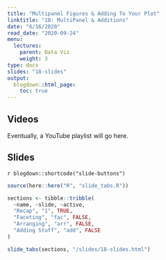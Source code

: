 ```yaml
---
title: "Multipanel Figures & Adding To Your Plot"
linktitle: "18: MultiPanel & Additions"
date: "6/16/2020"
read_date: "2020-09-24"
menu:
  lectures:
    parent: Data Viz
    weight: 3
type: docs
slides: "18-slides"
output:
  blogdown::html_page:
    toc: true
---
```


## Videos

Eventually, a YouTube playlist will go here. 

## Slides

`r blogdown::shortcode("slide-buttons")`

```r

source(here::here("R", "slide_tabs.R"))

sections <- tibble::tribble(
  ~name, ~slide, ~active,
  "Recap", "1", TRUE,
  "Faceting", "fac", FALSE,
  "Arranging", "arr", FALSE,
  "Adding Stuff", "add", FALSE
)

slide_tabs(sections, "/slides/18-slides.html")
```